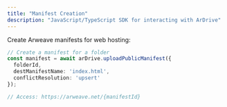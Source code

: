 ```yaml
---
title: "Manifest Creation"
description: "JavaScript/TypeScript SDK for interacting with ArDrive"
---
```


Create Arweave manifests for web hosting:

```typescript
// Create a manifest for a folder
const manifest = await arDrive.uploadPublicManifest({
  folderId,
  destManifestName: 'index.html',
  conflictResolution: 'upsert'
});

// Access: https://arweave.net/{manifestId}
```
